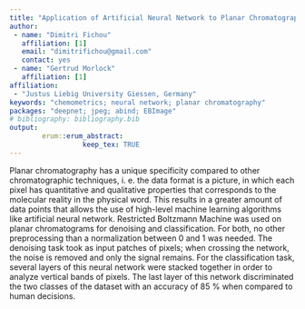 ---
title: "Application of Artificial Neural Network to Planar Chromatography Data"
author:
 - name: "Dimitri Fichou"
   affiliation: [1]
   email: "dimitrifichou@gmail.com"
   contact: yes
 - name: "Gertrud Morlock"
   affiliation: [1]
affiliation:
 - "Justus Liebig University Giessen, Germany"
keywords: "chemometrics; neural network; planar chromatography"
packages: "deepnet; jpeg; abind; EBImage"
# bibliography: bibliography.bib
output:  
        erum::erum_abstract:
                  keep_tex: TRUE
---

Planar chromatography has a unique specificity compared to other
chromatographic techniques, i. e. the data format is a picture, in which
each pixel has quantitative and qualitative properties that corresponds
to the molecular reality in the physical word. This results in a greater
amount of data points that allows the use of high-level machine learning
algorithms like artificial neural network. Restricted Boltzmann Machine
was used on planar chromatograms for denoising and classification. For
both, no other preprocessing than a normalization between 0 and 1 was
needed. The denoising task took as input patches of pixels; when
crossing the network, the noise is removed and only the signal remains.
For the classification task, several layers of this neural network were
stacked together in order to analyze vertical bands of pixels. The last
layer of this network discriminated the two classes of the dataset with
an accuracy of 85 % when compared to human decisions.

<!--  -->
<!-- **References** -->
<!-- @article{Hinton2006,
 archivePrefix = {arXiv},
 arxivId = {20},
 author = {Hinton, G. E. and Salakhutdinov, R. R. and Salakhutdinov, G. E. Hinton* and R. R.},
 doi = {10.1126/science.1229223},
 eprint = {20},
 isbn = {0036-8075},
 issn = {0036-8075},
 journal = {Sciences},
 number = {March},
 pages = {1095--1099},
 pmid = {23287718},
 title = {{Reducing the Dimensionality of Data with Neural Networks}},
 volume = {339},
 year = {2006}
 }
 
 @article{Komsta2009,
 author = {Komsta, {\L}ukasz},
 doi = {10.1016/j.aca.2009.03.042},
 isbn = {00032670},
 issn = {00032670},
 journal = {Analytica Chimica Acta},
 number = {1-2},
 pages = {52--58},
 pmid = {19393366},
 title = {{A comparative study on several algorithms for denoising of thin layer densitograms}},
 volume = {641},
 year = {2009}
 }
 
 @article{Morlock2014,
 author = {Morlock, Gertrud E. and Ristivojevi{\'{c}}, Petar and Chernetsova, Elena S.},
 doi = {10.1016/j.chroma.2013.12.053},
 isbn = {0021-9673},
 issn = {00219673},
 journal = {Journal of Chromatography A},
 pages = {104--112},
 pmid = {24440096},
 publisher = {Elsevier B.V.},
 title = {{Combined multivariate data analysis of high-performance thin-layer chromatography fingerprints and direct analysis in real time mass spectra for profiling of natural products like propolis}},
 url = {http://dx.doi.org/10.1016/j.chroma.2013.12.053},
 volume = {1328},
 year = {2014}
 } -->
